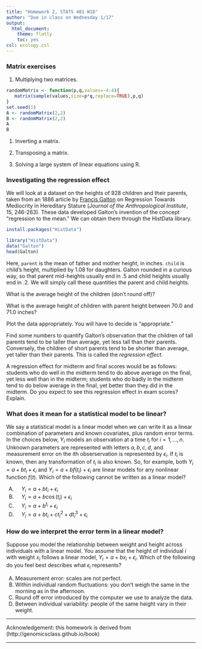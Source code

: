 ```yaml
---
title: "Homework 2, STATS 401 W18"
author: "Due in class on Wednesday 1/17"
output:
  html_document:
    theme: flatly
    toc: yes
csl: ecology.csl
---
```


### Matrix exercises

1. Multiplying two matrices.

```r
randomMatrix <- function(p,q,values=-4:4){
   matrix(sample(values,size=p*q,replace=TRUE),p,q)
}
set.seed(1)
A <- randomMatrix(2,2)
B <- randomMatrix(2,2)
A
B
```


1. Inverting a matrix.

2. Transposing a matrix.

3. Solving a large system of linear equations using R.


### Investigating the regression effect

We will look at a dataset on the heights of 928 children and their parents, taken from an 1886 article by [Francis Galton](https://en.wikipedia.org/wiki/Francis_Galton) on Regression Towards Mediocrity in Hereditary Stature (*Journal of the Anthropological Institute*, 15, 246-263).
These data developed Galton's invention of the concept "regression to the mean."
We can obtain them through the HistData library.

```r
install.packages("HistData")
```

```r
library("HistData")
data("Galton")
head(Galton)
```


<!--data("father.son",library="UsingR")-->
Here, ```parent``` is the mean of father and mother height, in inches. ```child``` is child's height, multiplied by 1.08 for daughters. 
Galton rounded in a curious way, so that parent mid-heights usually end in .5 and child heights usually end in .2.
We will simply call these quantities the parent and child heights. 

What is the average height of the children (don’t round off)?

What is the average height of children with parent height between 70.0 and 71.0 inches?

Plot the data appropriately. You will have to decide is "appropriate." 

Find some numbers to quantify Galton's observation that the children of tall parents tend to be taller than average, yet less tall than their parents. Conversely, the children of short parents tend to be shorter than average, yet taller than their parents. This is called the *regression effect*.

A regression effect for midterm and final scores would be as follows: students who do well in the midterm tend to do above average on the final, yet less well than in the midterm; students who do badly in the midterm tend to do below average in the final, yet better than they did in the midterm. Do you expect to see this regression effect in exam scores? Explain.


### What does it mean for a statistical model to be linear?

We say a statistical model is a linear model when we can write it as a linear combination of parameters and known covariates, plus random error terms. In the choices below, $Y_i$ models an observation at a time $t_i$ for $i=1,\dots,n$. Unknown parameters are represented with letters $a,b,c,d$, and measurement error on the $i$th obserservation is represented by $\epsilon_i$. If $t_i$ is known, then any transformation of $t_i$ is also known. So, for example, both $Y_i=a+bt_i+\epsilon_i$ and $Y_i=a+bf(t_i)+\epsilon_i$ are linear models for any nonlinear function $f(t)$. Which of the following cannot be written as a linear model?

A) $\quad Y_i=a+bt_i+\epsilon_i$
B) $\quad Y_i=a+b\cos(t_i)+\epsilon_i$
C) $\quad Y_i=a+b^{t_i}+\epsilon_i$
D) $\quad Y_i=a+bt_i+ct_i^2+dt_i^3+\epsilon_i$

### How do we interpret the error term in a linear model?

Suppose you model the relationship between weight and height across individuals with a linear model. You assume that the height of individual $i$ with weight $x_i$ follows a linear model,  $Y_i=a+bx_i+\epsilon_i$. Which of the following do you feel best describes what $\epsilon_i$ represents?

A) Measurement error: scales are not perfect.
B) Within individual random fluctuations: you don’t weigh the same in the morning as in the afternoon.
C) Round off error introduced by the computer we use to analyze the data.
D) Between individual variability: people of the same height vary in their weight.

------

Acknowledgement: this homework is derived from (http://genomicsclass.github.io/book)

------
